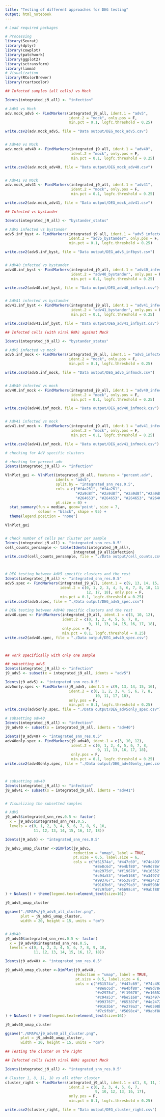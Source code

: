 ---
title: "Testing of different approaches for DEG testing"
output: html_notebook
---


```{r,results='hide'}
# Load required packages

# Processing
library(Seurat)
library(dplyr)
library(cowplot)
library(patchwork)
library(ggplot2)
library(sctransform)
library(limma)
# Visualization
library(RColorBrewer)
library(rcartocolor)
```


```{r}
## Infected samples (all cells) vs Mock

Idents(integrated_j9_all) <- "infection"

# AdV5 vs Mock
adv.mock_adv5 <- FindMarkers(integrated_j9_all, ident.1 = "adv5",
                             ident.2 = "mock", only.pos = F, 
                             min.pct = 0.1, logfc.threshold = 0.25)

write.csv2(adv.mock_adv5, file = "Data output/DEG_mock_adv5.csv")


# AdV40 vs Mock
adv.mock_adv40 <- FindMarkers(integrated_j9_all, ident.1 = "adv40",
                              ident.2 = "mock", only.pos = F, 
                              min.pct = 0.1, logfc.threshold = 0.25)

write.csv2(adv.mock_adv40, file = "Data output/DEG_mock_adv40.csv")


# AdV41 vs Mock
adv.mock_adv41 <- FindMarkers(integrated_j9_all, ident.1 = "adv41",
                              ident.2 = "mock", only.pos = F, 
                              min.pct = 0.1, logfc.threshold = 0.25)

write.csv2(adv.mock_adv41, file = "Data output/DEG_mock_adv41.csv")
```

```{r}
## Infected vs bystander

Idents(integrated_j9_all) <- "bystander_status"

# AdV5 infected vs bystander
adv5.inf_byst <- FindMarkers(integrated_j9_all, ident.1 = "adv5_infected",
                             ident.2 = "adv5_bystander", only.pos = F, 
                             min.pct = 0.1, logfc.threshold = 0.25)

write.csv2(adv5.inf_byst, file = "Data output/DEG_adv5_infbyst.csv")


# AdV40 infected vs bystander
adv40.inf_byst <- FindMarkers(integrated_j9_all, ident.1 = "adv40_infected",
                              ident.2 = "adv40_bystander", only.pos = F, 
                              min.pct = 0.1, logfc.threshold = 0.25)

write.csv2(adv40.inf_byst, file = "Data output/DEG_adv40_infbyst.csv")


# AdV41 infected vs bystander
adv41.inf_byst <- FindMarkers(integrated_j9_all, ident.1 = "adv41_infected",
                              ident.2 = "adv41_bystander", only.pos = F, 
                              min.pct = 0.1, logfc.threshold = 0.25)

write.csv2(adv41.inf_byst, file = "Data output/DEG_adv41_infbyst.csv")
```


```{r}
## Infected cells (with viral RNA) against Mock

Idents(integrated_j9_all) <- "bystander_status"

# AdV5 infected vs mock
adv5.inf_mock <- FindMarkers(integrated_j9_all, ident.1 = "adv5_infected",
                             ident.2 = "mock", only.pos = F, 
                             min.pct = 0.1, logfc.threshold = 0.25)

write.csv2(adv5.inf_mock, file = "Data output/DEG_adv5_infmock.csv")


# AdV40 infected vs mock
adv40.inf_mock <- FindMarkers(integrated_j9_all, ident.1 = "adv40_infected",
                              ident.2 = "mock", only.pos = F, 
                              min.pct = 0.1, logfc.threshold = 0.25)

write.csv2(adv40.inf_mock, file = "Data output/DEG_adv40_infmock.csv")


# AdV41 infected vs mock
adv41.inf_mock <- FindMarkers(integrated_j9_all, ident.1 = "adv41_infected",
                              ident.2 = "mock", only.pos = F, 
                              min.pct = 0.1, logfc.threshold = 0.25)

write.csv2(adv41.inf_mock, file = "Data output/DEG_adv41_infmock.csv")
```


```{r}
# checking for AdV specific clusters

# checking for percent adv
Idents(integrated_j9_all) <- "infection"

VlnPlot_goi <- VlnPlot(integrated_j9_all, features = "percent.adv", 
                       idents = "adv5",
                       split.by = "integrated_snn_res.0.5",
                       cols = c("#f4a261", "#f4a261", 
                                "#2a9d8f", "#2a9d8f", "#2a9d8f","#2a9d8f", 
                                "#264653", "#264653", "#264653", "#264653"),
                       pt.size = 0) + 
  stat_summary(fun = median, geom='point', size = 7, 
               colour = "black", shape = 95) +
  theme(legend.position = "none")

VlnPlot_goi 


# check number of cells per cluster per sample
Idents(integrated_j9_all) <- "integrated_snn_res.0.5"
cell_counts_persample <- table(Idents(integrated_j9_all), 
                               integrated_j9_all$infection)
write.csv2(cell_counts_persample, file = "./Data output/cell_counts.csv")



# DEG testing between AdV5 specific clusters and the rest
Idents(integrated_j9_all) <- "integrated_snn_res.0.5"
adv5.spec <- FindMarkers(integrated_j9_all, ident.1 = c(9, 13, 14, 15, 16),
                         ident.2 = c(0, 1, 2, 3, 4, 5, 6, 7, 8, 10, 11, 
                                     12, 17, 18), only.pos = F, 
                         min.pct = 0.1, logfc.threshold = 0.25)
write.csv2(adv5.spec, file = "./Data output/DEG_adv5_spec.csv")

# DEG testing between AdV40 specific clusters and the rest
adv40.spec <- FindMarkers(integrated_j9_all, ident.1 = c(3, 10, 12),
                          ident.2 = c(0, 1, 2, 4, 5, 6, 7, 8,
                                      9, 11, 13, 14, 15, 16, 17, 18),
                          only.pos = F, 
                          min.pct = 0.1, logfc.threshold = 0.25)
write.csv2(adv40.spec, file = "./Data output/DEG_adv40_spec.csv")



## work specifically with only one sample

## subsetting adv5
Idents(integrated_j9_all) <- "infection"
j9_adv5 <- subset(x = integrated_j9_all, idents = "adv5")

Idents(j9_adv5) <- "integrated_snn_res.0.5"
adv5only.spec <- FindMarkers(j9_adv5, ident.1 = c(9, 13, 14, 15, 16),
                             ident.2 = c(0, 1, 2, 3, 4, 5, 6, 7, 8, 
                                         10, 11, 17, 18),
                             only.pos = F, 
                             min.pct = 0.1, logfc.threshold = 0.25)
write.csv2(adv5only.spec, file = "./Data output/DEG_adv5only_spec.csv")

# subsetting adv40
Idents(integrated_j9_all) <- "infection"
j9_adv40 <- subset(x = integrated_j9_all, idents = "adv40")

Idents(j9_adv40) <- "integrated_snn_res.0.5"
adv40only.spec <- FindMarkers(j9_adv40, ident.1 = c(3, 10, 12),
                              ident.2 = c(0, 1, 2, 4, 5, 6, 7, 8,
                                          9, 11, 13, 16, 17, 18),
                              only.pos = F, 
                              min.pct = 0.1, logfc.threshold = 0.25)
write.csv2(adv40only.spec, file = "./Data output/DEG_adv40only_spec.csv")



# subsetting adv40
Idents(integrated_j9_all) <- "infection"
j9_adv41 <- subset(x = integrated_j9_all, idents = "adv41")



```

```{r}
# Visualizing the subsetted samples

# AdV5
j9_adv5$integrated_snn_res.0.5 <- factor(
  x = j9_adv5$integrated_snn_res.0.5,
  levels = c(0, 1, 2, 3, 4, 5, 6, 7, 8, 9, 10, 
             11, 12, 13, 14, 15, 16, 17, 18))

Idents(j9_adv5) <- "integrated_snn_res.0.5"

j9_adv5_umap_cluster <-DimPlot(j9_adv5,
                               reduction = "umap", label = TRUE,
                               pt.size = 0.5, label.size = 6, 
                               cols = c("#51574a", "#447c69", "#74c493",
                                        "#8e8c6d", "#e4bf80", "#e9d78e",
                                        "#e2975d", "#f19670", "#e16552",
                                        "#c94a53", "#be5168", "#a34974",
                                        "#993767", "#65387d", "#4e2472",
                                        "#9163b6", "#e279a3", "#e0598b",
                                        "#7c9fb0", "#5698c4", "#9abf88")
) + NoAxes() + theme(legend.text=element_text(size=16))

j9_adv5_umap_cluster

ggsave("./UMAPs/j9_adv5_all_cluster.png", 
       plot = j9_adv5_umap_cluster, 
       width = 20, height = 15, units = "cm")


# AdV40
j9_adv40$integrated_snn_res.0.5 <- factor(
  x = j9_adv40$integrated_snn_res.0.5,
  levels = c(0, 1, 2, 3, 4, 5, 6, 7, 8, 9, 10, 
             11, 12, 13, 14, 15, 16, 17, 18))

Idents(j9_adv40) <- "integrated_snn_res.0.5"

j9_adv40_umap_cluster <-DimPlot(j9_adv40,
                                reduction = "umap", label = TRUE,
                                pt.size = 0.5, label.size = 6, 
                                cols = c("#51574a", "#447c69", "#74c493",
                                         "#8e8c6d", "#e4bf80", "#e9d78e",
                                         "#e2975d", "#f19670", "#e16552",
                                         "#c94a53", "#be5168", "#a34974",
                                         "#993767", "#65387d", "#4e2472",
                                         "#9163b6", "#e279a3", "#e0598b",
                                         "#7c9fb0", "#5698c4", "#9abf88")
) + NoAxes() + theme(legend.text=element_text(size=16))

j9_adv40_umap_cluster

ggsave("./UMAPs/j9_adv40_all_cluster.png", 
       plot = j9_adv40_umap_cluster, 
       width = 20, height = 15, units = "cm")


```

```{r}
## Testing the cluster on the right

## Infected cells (with viral RNA) against Mock

Idents(integrated_j9_all) <- "integrated_snn_res.0.5"

# Cluster 1, 8, 11, 18 vs all other cluster
cluster_right <- FindMarkers(integrated_j9_all, ident.1 = c(1, 8, 11, 18),
                             ident.2 = c(0, 2, 3, 4, 5, 6, 7,
                                         9, 10, 12, 13, 16, 17),
                             only.pos = F, 
                             min.pct = 0.1, logfc.threshold = 0.25)

write.csv2(cluster_right, file = "Data output/DEG_cluster_right.csv")
```

